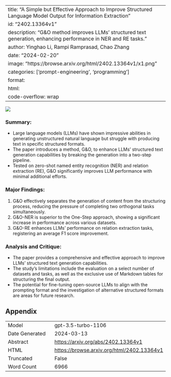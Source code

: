
---
title: "A Simple but Effective Approach to Improve Structured Language Model Output for Information Extraction"
id: "2402.13364v1"
description: "G&O method improves LLMs' structured text generation, enhancing performance in NER and RE tasks."
author: Yinghao Li, Rampi Ramprasad, Chao Zhang
date: "2024-02-20"
image: "https://browse.arxiv.org/html/2402.13364v1/x1.png"
categories: ['prompt-engineering', 'programming']
format:
  html:
    code-overflow: wrap
---

![](https://browse.arxiv.org/html/2402.13364v1/x1.png)

### Summary:
- Large language models (LLMs) have shown impressive abilities in generating unstructured natural language but struggle with producing text in specific structured formats.
- The paper introduces a method, G&O, to enhance LLMs' structured text generation capabilities by breaking the generation into a two-step pipeline.
- Tested on zero-shot named entity recognition (NER) and relation extraction (RE), G&O significantly improves LLM performance with minimal additional efforts.

### Major Findings:
1. G&O effectively separates the generation of content from the structuring process, reducing the pressure of completing two orthogonal tasks simultaneously.
2. G&O-NER is superior to the One-Step approach, showing a significant increase in performance across various datasets.
3. G&O-RE enhances LLMs' performance on relation extraction tasks, registering an average F1 score improvement.

### Analysis and Critique:
- The paper provides a comprehensive and effective approach to improve LLMs' structured text generation capabilities.
- The study's limitations include the evaluation on a select number of datasets and tasks, as well as the exclusive use of Markdown tables for structuring the final output.
- The potential for fine-tuning open-source LLMs to align with the prompting format and the investigation of alternative structured formats are areas for future research.

## Appendix

|          |          |
|----------|----------|
| Model     | gpt-3.5-turbo-1106       |
| Date Generated     | 2024-03-13       |
| Abstract | [https://arxiv.org/abs/2402.13364v1](https://arxiv.org/abs/2402.13364v1)        |
| HTML     | [https://browse.arxiv.org/html/2402.13364v1](https://browse.arxiv.org/html/2402.13364v1)       |
| Truncated       | False       |
| Word Count       | 6966       |